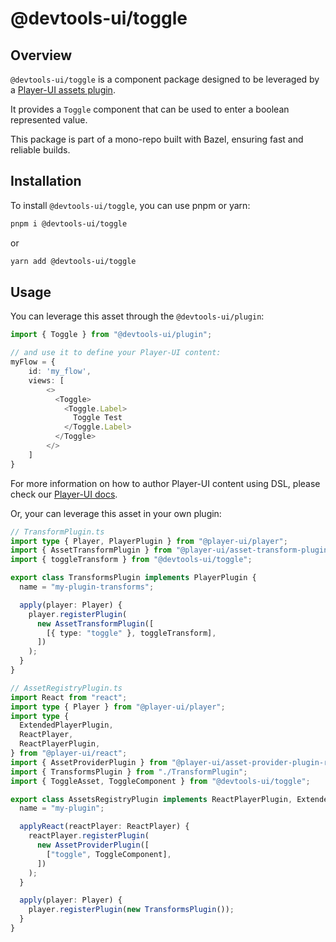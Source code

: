 # @devtools-ui/toggle

## Overview

`@devtools-ui/toggle` is a component package designed to be leveraged by a [Player-UI assets plugin](https://player-ui.github.io/next/plugins).

It provides a `Toggle` component that can be used to enter a boolean represented value.

This package is part of a mono-repo built with Bazel, ensuring fast and reliable builds.

## Installation

To install `@devtools-ui/toggle`, you can use pnpm or yarn:

```sh
pnpm i @devtools-ui/toggle
```

or

```sh
yarn add @devtools-ui/toggle
```

## Usage

You can leverage this asset through the `@devtools-ui/plugin`:

```ts
import { Toggle } from "@devtools-ui/plugin";

// and use it to define your Player-UI content:
myFlow = {
    id: 'my_flow',
    views: [
        <>
          <Toggle>
            <Toggle.Label>
              Toggle Test
            </Toggle.Label>
          </Toggle>
        </>
    ]
}
```

For more information on how to author Player-UI content using DSL, please check our [Player-UI docs](https://player-ui.github.io/next/dsl#tsxjsx-content-authoring-player-dsl).

Or, your can leverage this asset in your own plugin:

```ts
// TransformPlugin.ts
import type { Player, PlayerPlugin } from "@player-ui/player";
import { AssetTransformPlugin } from "@player-ui/asset-transform-plugin";
import { toggleTransform } from "@devtools-ui/toggle";

export class TransformsPlugin implements PlayerPlugin {
  name = "my-plugin-transforms";

  apply(player: Player) {
    player.registerPlugin(
      new AssetTransformPlugin([
        [{ type: "toggle" }, toggleTransform],
      ])
    );
  }
}
```

```ts
// AssetRegistryPlugin.ts
import React from "react";
import type { Player } from "@player-ui/player";
import type {
  ExtendedPlayerPlugin,
  ReactPlayer,
  ReactPlayerPlugin,
} from "@player-ui/react";
import { AssetProviderPlugin } from "@player-ui/asset-provider-plugin-react";
import { TransformsPlugin } from "./TransformPlugin";
import { ToggleAsset, ToggleComponent } from "@devtools-ui/toggle";

export class AssetsRegistryPlugin implements ReactPlayerPlugin, ExtendedPlayerPlugin<[ToggleAsset]> {
  name = "my-plugin";

  applyReact(reactPlayer: ReactPlayer) {
    reactPlayer.registerPlugin(
      new AssetProviderPlugin([
        ["toggle", ToggleComponent],
      ])
    );
  }

  apply(player: Player) {
    player.registerPlugin(new TransformsPlugin());
  }
}
```
